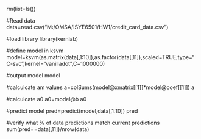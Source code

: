 rm(list=ls())

#Read data
data=read.csv("M:/OMSA/ISYE6501/HW1/credit_card_data.csv")

#load library
library(kernlab)

#define model in ksvm
model=ksvm(as.matrix(data[,1:10]),as.factor(data[,11]),scaled=TRUE,type="C-svc",kernel="vanilladot",C=1000000)

#output model
model

#calculcate am values
a=colSums(model@xmatrix[[1]]*model@coef[[1]])
a

#calculcate a0
a0=model@b
a0

#predict model
pred=predict(model,data[,1:10])
pred

#verify what % of data predictions match current predictions
sum(pred==data[,11])/nrow(data)

